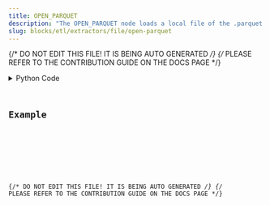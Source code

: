 ```yaml
---
title: OPEN_PARQUET
description: "The OPEN_PARQUET node loads a local file of the .parquet file format. It then returns the file as a pandas.Dataframe type."
slug: blocks/etl/extractors/file/open-parquet
---
```


{/* DO NOT EDIT THIS FILE! IT IS BEING AUTO GENERATED */}
{/* PLEASE REFER TO THE CONTRIBUTION GUIDE ON THE DOCS PAGE */}


<PythonDocsDisplay docstring={docstring} />
<details>
<summary>Python Code</summary>



<Code code={pythonCode} lang="py" wrap theme="dracula" />

[Find this Flojoy Block on GitHub](https://github.com/flojoy-ai/blocks/blob/main/blocks/ETL/EXTRACTORS/FILE/OPEN_PARQUET/OPEN_PARQUET.py)

</details>

## Example


<GetHelpWidget />


<AppDisplay app={app} blockName="OPEN_PARQUET" client:visible />


<Example />

{/* DO NOT EDIT THIS FILE! IT IS BEING AUTO GENERATED */}
{/* PLEASE REFER TO THE CONTRIBUTION GUIDE ON THE DOCS PAGE */}
